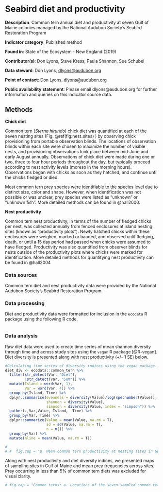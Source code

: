 # Seabird diet and productivity

**Description**: Common tern annual diet and productivity at seven Gulf of Maine colonies managed by the National Audubon Society's Seabird Restoration Program

**Indicator category**: Published method

**Found in**: State of the Ecosystem - New England (2019)

**Contributor(s)**: Don Lyons, Steve Kress, Paula Shannon, Sue Schubel
  
**Data steward**: Don Lyons, <dlyons@audubon.org>
  
**Point of contact**: Don Lyons, <dlyons@audubon.org>
  
**Public availability statement**: Please email dlyons@audubon.org for further information and queries on this indicator source data.


## Methods

**Chick diet**

Common tern (*Sterna hirundo*) chick diet was quantified at each of the seven nesting sites (Fig. \@ref(fig:nest_sites) ) by observing chick provisioning from portable observation blinds. The locations of observation blinds within each site were chosen to maximize the number of visible nests, and provisioning observations took place between mid-June and early August annually. Observations of chick diet were made during one or two, three to four hour periods throughout the day, but typically proceed according to nest activity levels (moreso in the morning hours). Observations began with chicks as soon as they hatched, and continue until the chicks fledged or died. 

Most common tern prey species were identifiable to the species level due to distinct size, color and shape. However, when identification was not possible or was unclear, prey species were listed as "unknown" or "unknown fish". More detailed methods can be found in @hall2000. 

**Nest productivity**

Common tern nest productivity, in terms of the number of fledged chicks per nest, was collected annually from fenced enclosures at island nesting sites (known as "productivity plots"). Newly hatched chicks within these enclosures were weighed, marked or banded, and observed until fledging, death, or until a 15 day period had passed when chicks were assumed to have fledged. Productivity was also quantified from observer blinds for nests outside of the productivity plots where chicks were marked for identification. More detailed methods for quantifying nest productivity can be found in @hall2004


### Data sources

Common tern diet and nest productivity data were provided by the National Audubon Society's Seabird Restoration Program.

### Data processing

Diet and productivity data were formatted for inclusion in the `ecodata` R package using the following R code.
```{r, code = readLines("https://raw.githubusercontent.com/NOAA-EDAB/ecodata/master/data-raw/get_commontern.R"), eval = F, echo = T}

```

### Data analysis

Raw diet data were used to create time series of mean shannon diversity through time and across study sites using the `vegan` R package [@R-vegan]. Diet diversity is presented along with nest productivity (+/- 1 SE) below.

```{r diet-div, eval = T, echo = T}
#Calculating time series of diversity indices using the vegan package. 
diet_div <- ecodata::common_tern %>% 
  filter(str_detect(Var, "Diet"),
         !str_detect(Var, "Sum")) %>% 
  mutate(Island = word(Var, 1),
         Var = word(Var, 4)) %>% 
  group_by(Island, Time) %>%
  dplyr::summarise(evenness = diversity(Value)/log(specnumber(Value)),
                   shannon = diversity(Value),
                   simpson = diversity(Value, index = "simpson")) %>% 
  gather(.,Var,Value,-Island, -Time) %>% 
  group_by(Var, Time) %>%
  dplyr::summarize(Value = mean(Value, na.rm = T),
                   sd = sd(Value, na.rm = T),
                   n = n()) %>%
  group_by(Var) %>% 
  mutate(hline = mean(Value, na.rm = T))
```



```{r bird_prod, code = readLines("https://raw.githubusercontent.com/NOAA-EDAB/SOE-NEFMC/master/chunk_scripts/NE-tern-prod-div.R"),fig.width = 8, fig.asp = 0.25, echo = T, fig.align="center", eval = T}
# 
# #  fig.cap = "a. Mean common tern productivity at nesting sites in Gulf of Maine. Error bars show +/- 1 SE of the mean. b. Shannon diversity of common tern diets observed at nesting sites in Gulf of Maine. Diversity of common tern diets has been predominantly above the long-term mean since 2006."


```

Along with nest productivity and diet diversity indices, we presented maps of sampling sites in Gulf of Maine and mean prey frequencies across sites. Prey occurring in less than 5\% of common tern diets was excluded for visual clarity. 

```{r nest_sites, code = readLines("https://raw.githubusercontent.com/NOAA-EDAB/SOE-NEFMC/master/chunk_scripts/NE-map-and-prey.R"), fig.height = 4, fig.align="center", eval=T, echo=T}

# fig.cap = "Common terns: a. Locations of the seven sampled common tern nesting sites in Gulf of Maine (EER = Eastern Egg Rock, JI = Jenny Island, MR = Matinicus Rock, OGI = Outer Green Island, PINWR = Pond Island National Wildlife Refuge, SINWR = Seal Island National Wildlife Refuge, STI = Stratton Island), and b. Prey frequencies in the diets of common tern observed across the seven colonies in Gulf of Maine. Prey occurring in <5\\% of common tern diets were excluded for clarity."

```
